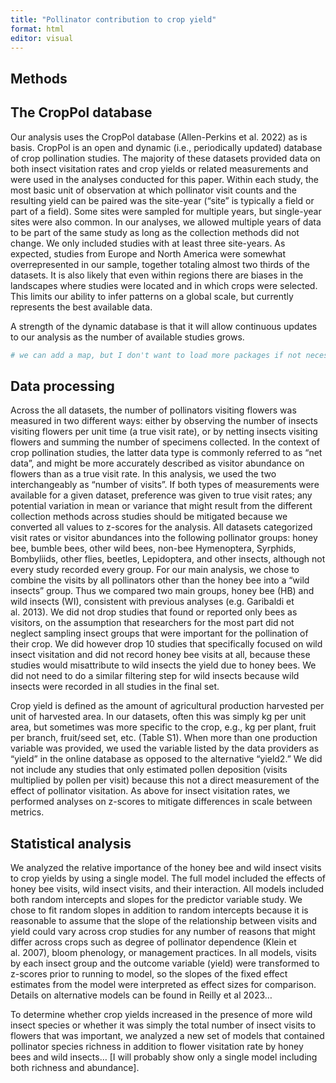 ```yaml
---
title: "Pollinator contribution to crop yield"
format: html
editor: visual
---
```


::: {.content-visible when-format="html"}
# Methods
:::

## The CropPol database

Our analysis uses the CropPol database (Allen-Perkins et al. 2022) as is basis. CropPol is an open and dynamic (i.e., periodically updated) database of crop pollination studies. The majority of these datasets provided data on both insect visitation rates and crop yields or related measurements and were used in the analyses conducted for this paper. Within each study, the most basic unit of observation at which pollinator visit counts and the resulting yield can be paired was the site-year ("site" is typically a field or part of a field). Some sites were sampled for multiple years, but single-year sites were also common. In our analyses, we allowed multiple years of data to be part of the same study as long as the collection methods did not change. We only included studies with at least three site-years. As expected, studies from Europe and North America were somewhat overrepresented in our sample, together totaling almost two thirds of the datasets. It is also likely that even within regions there are biases in the landscapes where studies were located and in which crops were selected. This limits our ability to infer patterns on a global scale, but currently represents the best available data.

A strength of the dynamic database is that it will allow continuous updates to our analysis as the number of available studies grows.

```r
# we can add a map, but I don't want to load more packages if not necesary.
```

## Data processing

Across the all datasets, the number of pollinators visiting flowers was measured in two different ways: either by observing the number of insects visiting flowers per unit time (a true visit rate), or by netting insects visiting flowers and summing the number of specimens collected. In the context of crop pollination studies, the latter data type is commonly referred to as "net data", and might be more accurately described as visitor abundance on flowers than as a true visit rate. In this analysis, we used the two interchangeably as "number of visits". If both types of measurements were available for a given dataset, preference was given to true visit rates; any potential variation in mean or variance that might result from the different collection methods across studies should be mitigated because we converted all values to z-scores for the analysis. All datasets categorized visit rates or visitor abundances into the following pollinator groups: honey bee, bumble bees, other wild bees, non-bee Hymenoptera, Syrphids, Bombyliids, other flies, beetles, Lepidoptera, and other insects, although not every study recorded every group. For our main analysis, we chose to combine the visits by all pollinators other than the honey bee into a "wild insects" group. Thus we compared two main groups, honey bee (HB) and wild insects (WI), consistent with previous analyses (e.g. Garibaldi et al. 2013). We did not drop studies that found or reported only bees as visitors, on the assumption that researchers for the most part did not neglect sampling insect groups that were important for the pollination of their crop. We did however drop 10 studies that specifically focused on wild insect visitation and did not record honey bee visits at all, because these studies would misattribute to wild insects the yield due to honey bees. We did not need to do a similar filtering step for wild insects because wild insects were recorded in all studies in the final set.

Crop yield is defined as the amount of agricultural production harvested per unit of harvested area. In our datasets, often this was simply kg per unit area, but sometimes was more specific to the crop, e.g., kg per plant, fruit per branch, fruit/seed set, etc. (Table S1). When more than one production variable was provided, we used the variable listed by the data providers as "yield" in the online database as opposed to the alternative "yield2." We did not include any studies that only estimated pollen deposition (visits multiplied by pollen per visit) because this not a direct measurement of the effect of pollinator visitation. As above for insect visitation rates, we performed analyses on z-scores to mitigate differences in scale between metrics.

## Statistical analysis

We analyzed the relative importance of the honey bee and wild insect visits to crop yields by using a single model. The full model included the effects of honey bee visits, wild insect visits, and their interaction. All models included both random intercepts and slopes for the predictor variable study. We chose to fit random slopes in addition to random intercepts because it is reasonable to assume that the slope of the relationship between visits and yield could vary across crop studies for any number of reasons that might differ across crops such as degree of pollinator dependence (Klein et al. 2007), bloom phenology, or management practices. In all models, visits by each insect group and the outcome variable (yield) were transformed to z-scores prior to running to model, so the slopes of the fixed effect estimates from the model were interpreted as effect sizes for comparison. Details on alternative models can be found in Reilly et al 2023...

To determine whether crop yields increased in the presence of more wild insect species or whether it was simply the total number of insect visits to flowers that was important, we analyzed a new set of models that contained pollinator species richness in addition to flower visitation rate by honey bees and wild insects... \[I will probably show only a single model including both richness and abundance\].
